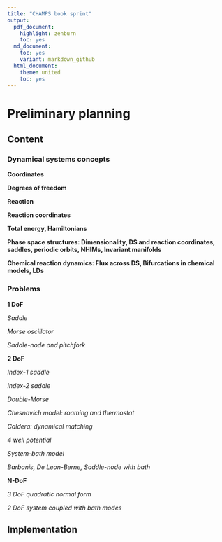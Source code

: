 ```yaml
---
title: "CHAMPS book sprint"
output:
  pdf_document:
    highlight: zenburn
    toc: yes
  md_document:
    toc: yes
    variant: markdown_github
  html_document:
    theme: united
    toc: yes
---
```

# Preliminary planning


## Content

### Dynamical systems concepts

__Coordinates__

__Degrees of freedom__

__Reaction__

__Reaction coordinates__

__Total energy, Hamiltonians__

__Phase space structures: Dimensionality, DS and reaction coordinates, saddles, periodic orbits, NHIMs, Invariant manifolds__

__Chemical reaction dynamics: Flux across DS, Bifurcations in chemical models, LDs__

### Problems


__1 DoF__

_Saddle_

_Morse oscillator_

_Saddle-node and pitchfork_


__2 DoF__

_Index-1 saddle_

_Index-2 saddle_

_Double-Morse_

_Chesnavich model: roaming and thermostat_

_Caldera: dynamical matching_

_4 well potential_

_System-bath model_

_Barbanis, De Leon-Berne, Saddle-node with bath_


__N-DoF__

_3 DoF quadratic normal form_

_2 DoF system coupled with bath modes_



## Implementation


